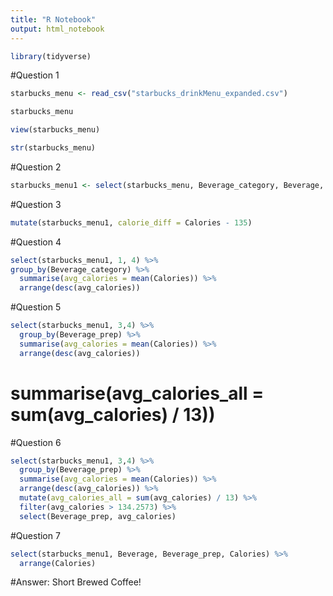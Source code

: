 ```yaml
---
title: "R Notebook"
output: html_notebook
---
```


```r
library(tidyverse)
```

#Question 1
```r
starbucks_menu <- read_csv("starbucks_drinkMenu_expanded.csv")
```
```r
starbucks_menu
```

```r
view(starbucks_menu)
```
```r
str(starbucks_menu)
```
#Question 2
```r
starbucks_menu1 <- select(starbucks_menu, Beverage_category, Beverage, Beverage_prep, Calories)
```

#Question 3
```r
mutate(starbucks_menu1, calorie_diff = Calories - 135)
```

#Question 4
```r
select(starbucks_menu1, 1, 4) %>%
group_by(Beverage_category) %>%
  summarise(avg_calories = mean(Calories)) %>%
  arrange(desc(avg_calories))
```

#Question 5
```r
select(starbucks_menu1, 3,4) %>% 
  group_by(Beverage_prep) %>% 
  summarise(avg_calories = mean(Calories)) %>% 
  arrange(desc(avg_calories))
```

#  summarise(avg_calories_all = sum(avg_calories) / 13))

#Question 6
```r
select(starbucks_menu1, 3,4) %>% 
  group_by(Beverage_prep) %>% 
  summarise(avg_calories = mean(Calories)) %>% 
  arrange(desc(avg_calories)) %>% 
  mutate(avg_calories_all = sum(avg_calories) / 13) %>%
  filter(avg_calories > 134.2573) %>% 
  select(Beverage_prep, avg_calories)
```

#Question 7
```r
select(starbucks_menu1, Beverage, Beverage_prep, Calories) %>%
  arrange(Calories)
```
#Answer: Short Brewed Coffee!

